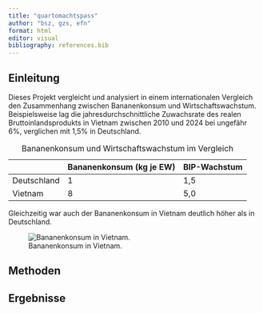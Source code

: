 ```yaml
---
title: "quartomachtspass"
author: "bsz, gzs, efn"
format: html
editor: visual
bibliography: references.bib
---
```


## Einleitung

Dieses Projekt vergleicht und analysiert in einem internationalen Vergleich den Zusammenhang zwischen Bananenkonsum und Wirtschaftswachstum. Beispielsweise lag die jahresdurchschnittliche Zuwachsrate des realen Bruttoinlandsprodukts in Vietnam zwischen 2010 und 2024 bei ungefähr 6%, verglichen mit 1,5% in Deutschland.

|             | Bananenkonsum (kg je EW) | BIP-Wachstum |
|-------------|--------------------------|--------------|
| Deutschland | 1                        | 1,5          |
| Vietnam     | 8                        | 5,0          |

: Bananenkonsum und Wirtschaftswachstum im Vergleich

Gleichzeitig war auch der Bananenkonsum in Vietnam deutlich höher als in Deutschland.

![Bananenkonsum in Vietnam.](Schimpansen.jpg)

## Methoden

## Ergebnisse
